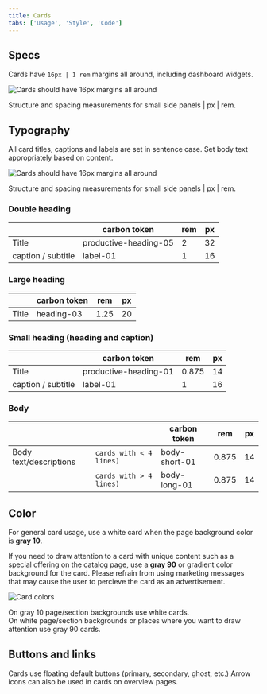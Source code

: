 ```yaml
---
title: Cards
tabs: ['Usage', 'Style', 'Code']
---
```



## Specs

Cards have `16px | 1 rem` margins all around, including dashboard widgets. 

<Row>
  <Column colMd={8}>

  ![Cards should have 16px margins all around](images/general-card-specs-2.png)

  <Caption>Structure and spacing measurements for small side panels | px | rem.</Caption>
  </Column>
</Row>


## Typography

All card titles, captions and labels are set in sentence case. Set body text appropriately based on content. 


<Row>
  <Column colMd={8}>

  ![Cards should have 16px margins all around](images/card-headings.png)

  <Caption>Structure and spacing measurements for small side panels | px | rem.</Caption>
  </Column>
</Row>



### Double heading

|                        |carbon token             | rem   | px |
|------------------------|----------------------   | -------|----|
| Title                  | productive-heading-05   | 2  | 32|
| caption / subtitle     | label-01                | 1 | 16 |

  

### Large heading 

|                        | carbon token  | rem   | px |
|------------------------| ------------  | ------|----|
| Title                  | heading-03   | 1.25  | 20 |


### Small heading (heading and caption)

|                        |carbon token             | rem   | px |
|------------------------|----------------------   | -------|----|
| Title                  | productive-heading-01   | 0.875  | 14|
| caption / subtitle     | label-01                | 1 | 16 |



### Body

|                        |                         |carbon token | rem   | px |
|------------------------|-------------------------|--------------|-------|----|
| Body text/descriptions | `cards with < 4 lines)` | body-short-01 | 0.875 | 14 |
|                        |`cards with > 4 lines)`  | body-long-01 | 0.875 | 14 |
  

## Color 

For general card usage, use a white card when the page background color is **gray 10**. 

If you need to draw attention to a card with unique content such as a special offering on the catalog page, use a **gray 90** or gradient color background  for the card. Please refrain from using marketing messages that may cause the user to percieve the card as an advertisement. 

<Row>
  <Column colMd={8}>

  ![Card colors](images/card-color.png)

  <Caption>On gray 10 page/section backgrounds use white cards. <br />
  On white page/section backgrounds or places where you want to draw attention use gray 90 cards.</Caption>
  </Column>
</Row>

## Buttons and links

Cards use floating default buttons (primary, secondary, ghost, etc.) Arrow icons can also be used in cards on overview pages. 

